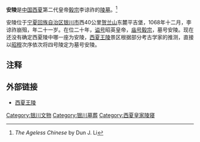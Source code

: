 {{文物保护单位
| 级别 = 全国
| 图片 = 西夏王陵4号陵.svg
| 名称 = [[西夏王陵|西夏陵]]<br/><small>安陵
| 编号 = 3-248
| 分类 = 墓葬
| 时代 = [[西夏|西夏]]
| 所在 = [[宁夏回族自治区|宁夏回族自治区]][[银川市|银川市]]
| 登录 = 1988年
| Cat = 宁夏全国重点文物保护单位
}}
'''安陵'''是[[中国|中国]][[西夏|西夏]]第二代皇帝[[夏毅宗|毅宗]]李谅祚的[[陵墓|陵墓]]。<ref>''The Ageless Chinese'' by Dun J. Li</ref>

安陵位于[[宁夏回族自治区|宁夏回族自治区]][[银川市|银川市]]西40公里[[贺兰山|贺兰山]]东麓平吉堡，1068年十二月，李谅祚崩殂，年二十一岁。在位二十年，[[谥号|谥号]]昭英皇帝，[[庙号|庙号]][[毅宗|毅宗]]，墓号安陵。现在还没有确定西夏陵中哪一座为安陵，[[西夏王陵|西夏王陵]]景区根据部分考古学家的推测，直接以[[昭穆|昭穆]]次序依次将四号陵定为墓号安陵。
==注释==
{{reflist}}
==外部链接==
*[https://web.archive.org/web/20140719063523/http://xixialing.com/ 西夏王陵]
{{宁夏全国重点文物保护单位}}
[[Category:银川文物|Category:银川文物]]
[[Category:银川墓葬|Category:银川墓葬]]
[[Category:西夏皇家陵寝|Category:西夏皇家陵寝]]